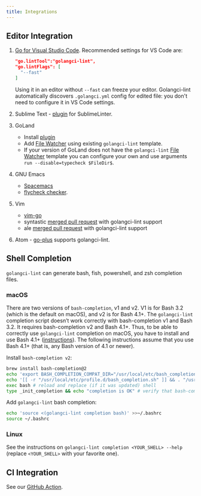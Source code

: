 ```yaml
---
title: Integrations
---
```


## Editor Integration

1. [Go for Visual Studio Code](https://marketplace.visualstudio.com/items?itemName=ms-vscode.Go).
   Recommended settings for VS Code are:

   ```json
   "go.lintTool":"golangci-lint",
   "go.lintFlags": [
     "--fast"
   ]
   ```

   Using it in an editor without `--fast` can freeze your editor.
   Golangci-lint automatically discovers `.golangci.yml` config for edited file: you don't need to configure it in VS Code settings.

2. Sublime Text - [plugin](https://github.com/SublimeLinter/SublimeLinter-golangcilint) for SublimeLinter.
3. GoLand
   - Install [plugin](https://plugins.jetbrains.com/plugin/12496-go-linter)
   - Add [File Watcher](https://www.jetbrains.com/help/go/settings-tools-file-watchers.html) using existing `golangci-lint` template.
   - If your version of GoLand does not have the `golangci-lint` [File Watcher](https://www.jetbrains.com/help/go/settings-tools-file-watchers.html) template you can configure your own and use arguments `run --disable=typecheck $FileDir$`.
4. GNU Emacs
   - [Spacemacs](https://github.com/syl20bnr/spacemacs/blob/develop/layers/+lang/go/README.org#linting)
   - [flycheck checker](https://github.com/weijiangan/flycheck-golangci-lint).
5. Vim
   - [vim-go](https://github.com/fatih/vim-go)
   - syntastic [merged pull request](https://github.com/vim-syntastic/syntastic/pull/2190) with golangci-lint support
   - ale [merged pull request](https://github.com/w0rp/ale/pull/1890) with golangci-lint support
6. Atom - [go-plus](https://atom.io/packages/go-plus) supports golangci-lint.

## Shell Completion

`golangci-lint` can generate bash, fish, powershell, and zsh completion files.

### macOS

There are two versions of `bash-completion`, v1 and v2. V1 is for Bash 3.2 (which is the default on macOS), and v2 is for Bash 4.1+. The `golangci-lint` completion script doesn’t work correctly with bash-completion v1 and Bash 3.2. It requires bash-completion v2 and Bash 4.1+. Thus, to be able to correctly use `golangci-lint` completion on macOS, you have to install and use Bash 4.1+ ([instructions](https://itnext.io/upgrading-bash-on-macos-7138bd1066ba)). The following instructions assume that you use Bash 4.1+ (that is, any Bash version of 4.1 or newer).

Install `bash-completion v2`:

```bash
brew install bash-completion@2
echo 'export BASH_COMPLETION_COMPAT_DIR="/usr/local/etc/bash_completion.d"' >>~/.bashrc
echo '[[ -r "/usr/local/etc/profile.d/bash_completion.sh" ]] && . "/usr/local/etc/profile.d/bash_completion.sh"' >>~/.bashrc
exec bash # reload and replace (if it was updated) shell
type _init_completion && echo "completion is OK" # verify that bash-completion v2 is correctly installed
```

Add `golangci-lint` bash completion:

```bash
echo 'source <(golangci-lint completion bash)' >>~/.bashrc
source ~/.bashrc
```

### Linux

See the instructions on `golangci-lint completion <YOUR_SHELL> --help` (replace `<YOUR_SHELL>` with your favorite one).

## CI Integration

See our [GitHub Action](/usage/install#github-actions).
